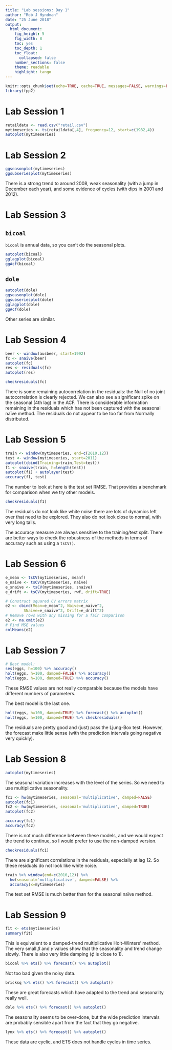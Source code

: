 ```yaml
---
title: "Lab sessions: Day 1"
author: "Rob J Hyndman"
date: "25 June 2018"
output:
  html_document:
    fig_height: 5
    fig_width: 8
    toc: yes
    toc_depth: 1
    toc_float:
      collapsed: false
    number_sections: false
    theme: readable
    highlight: tango
---
```


```r
knitr::opts_chunk$set(echo=TRUE, cache=TRUE, messages=FALSE, warnings=FALSE)
library(fpp2)
```

# Lab Session 1

```r
retaildata <- read.csv("retail.csv")
mytimeseries <- ts(retaildata[,4], frequency=12, start=c(1982,4))
autoplot(mytimeseries)
```

# Lab Session 2

```r
ggseasonplot(mytimeseries)
ggsubseriesplot(mytimeseries)
```

There is a strong trend to around 2008, weak seasonality (with a jump in December each year), and some evidence of cycles (with dips in 2001 and 2012).


# Lab Session 3

## `bicoal`

`bicoal` is annual data, so you can't do the seasonal plots.

```r
autoplot(bicoal)
gglagplot(bicoal)
ggAcf(bicoal)
```

## `dole`

```r
autoplot(dole)
ggseasonplot(dole)
ggsubseriesplot(dole)
gglagplot(dole)
ggAcf(dole)
```

Other series are similar.


# Lab Session 4

```r
beer <- window(ausbeer, start=1992)
fc <- snaive(beer)
autoplot(fc)
res <- residuals(fc)
autoplot(res)
```

```r
checkresiduals(fc)
```

There is some remaining autocorrelation in the residuals: the Null of no joint autocorrelation is clearly rejected. We can also see a significant spike on the seasonal (4th lag) in the ACF. There is considerable information remaining in the residuals which has not been captured with the seasonal naïve method. The residuals do not appear to be too far from Normally distributed.


# Lab Session 5

```r
train <- window(mytimeseries, end=c(2010,12))
test <- window(mytimeseries, start=2011)
autoplot(cbind(Training=train,Test=test))
f1 <- snaive(train, h=length(test))
autoplot(f1) + autolayer(test)
accuracy(f1, test)
```

The number to look at here is the test set RMSE. That provides a benchmark for comparison when we try other models.

```r
checkresiduals(f1)
```

The residuals do not look like white noise there are lots of dynamics left over that need to be explored. They also do not look close to normal, with very long tails.

The accuracy measure are always sensitive to the training/test split. There are better ways to check the robustness of the methods in terms of accuracy such as using a `tsCV()`.


# Lab Session 6	

```r
e_mean <- tsCV(mytimeseries, meanf)
e_naive <- tsCV(mytimeseries, naive)
e_snaive <- tsCV(mytimeseries, snaive)
e_drift <- tsCV(mytimeseries, rwf, drift=TRUE)

# Construct squared CV errors matrix
e2 <- cbind(Mean=e_mean^2, Naive=e_naive^2, 
	    SNaive=e_snaive^2, Drift=e_drift^2)
# Remove rows with any missing for a fair comparison
e2 <- na.omit(e2)
# Find MSE values
colMeans(e2)
```

# Lab Session 7


```r
# Best model:
ses(eggs, h=100) %>% accuracy()
holt(eggs, h=100, damped=FALSE) %>% accuracy()
holt(eggs, h=100, damped=TRUE) %>% accuracy()
```

These RMSE values are not really comparable because the models have different numbers of parameters.

The best model is the last one.

```r
holt(eggs, h=100, damped=TRUE) %>% forecast() %>% autoplot()
holt(eggs, h=100, damped=TRUE) %>% checkresiduals()
```

The residuals are pretty good and (just) pass the Ljung-Box test. However, the forecast make little sense (with the prediction intervals going negative very quickly).


# Lab Session 8

```r
autoplot(mytimeseries)
```

The seasonal variation increases with the level of the series. So we need to use multiplicative seasonality.


```r
fc1 <- hw(mytimeseries, seasonal='multiplicative', damped=FALSE)
autoplot(fc1)
fc2 <- hw(mytimeseries, seasonal='multiplicative', damped=TRUE)
autoplot(fc2)
```


```r
accuracy(fc1)
accuracy(fc2)
```

There is not much difference between these models, and we would expect the trend to continue, so I would prefer to use the non-damped version.

```r
checkresiduals(fc1)
```

There are significant correlations in the residuals, especially at lag 12. So these residuals do not look like white noise.

```r
train %>% window(end=c(2010,12)) %>%
  hw(seasonal='multiplicative', damped=FALSE) %>%
  accuracy(x=mytimeseries)
```

The test set RMSE is much better than for the seasonal naïve method. 


# Lab Session 9

```r
fit <- ets(mytimeseries)
summary(fit)
```

This is equivalent to a damped-trend multiplicative Holt-Winters' method. The very small $\beta$ and $\gamma$ values show that the seasonality and trend change slowly. There is also very little damping ($\phi$ is close to 1).


```r
bicoal %>% ets() %>% forecast() %>% autoplot()
```

Not too bad given the noisy data.

```r
bricksq %>% ets() %>% forecast() %>% autoplot()
```

These are great forecasts which have adapted to the trend and seasonality really well.

```r
dole %>% ets() %>% forecast() %>% autoplot()
```

The seasonality seems to be over-done, but the wide prediction intervals are probably sensible apart from the fact that they go negative.


```r
lynx %>% ets() %>% forecast() %>% autoplot()
```

These data are cyclic, and ETS does not handle cycles in time series.

